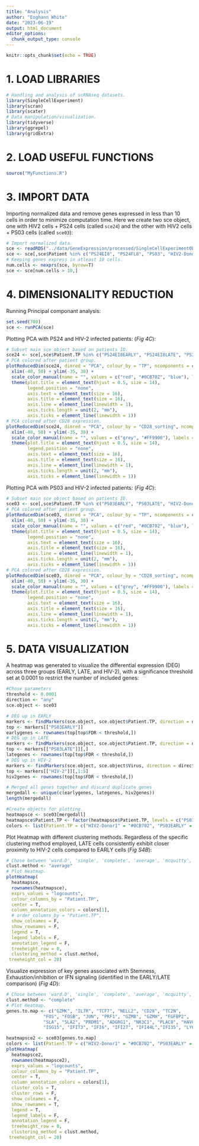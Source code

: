 ```yaml
---
title: "Analysis"
author: "Eoghann White"
date: "2023-06-19"
output: html_document
editor_options: 
  chunk_output_type: console
---
```


```r
knitr::opts_chunk$set(echo = TRUE)
```

# **1. LOAD LIBRARIES**
```r
# Handling and analysis of scRNAseq datasets.
library(SingleCellExperiment)
library(scran)
library(scater)
# Data manipulation/visualization.
library(tidyverse)
library(ggrepel)
library(gridExtra)
```

# **2. LOAD USEFUL FUNCTIONS**

```r
source("MyFunctions.R")
```

# **3. IMPORT DATA**

Importing normalized data and remove genes expressed in less than 10 cells in order to minimize computation time. Here we create two sce object, one with HIV2 cells + PS24 cells (called `sce24`) and the other with HIV2 cells + PS03 cells (called `sce03`):

```r
# Import normalized data.
sce <- readRDS("../data/GeneExpression/processed/SingleCellExperimentObject_HGNC.RDS")
sce <- sce[,sce$Patient %in% c("PS24EI8", "PS24FL8", "PS03", "HIV2-Donor1", "HIV2-Donor2")]
# Keeping genes express in atleast 10 cells.
num.cells <- nexprs(sce, byrow=T)
sce <- sce[num.cells > 10,]
```

# **4. DIMENSIONALITY REDUCTION**

Running Principal componant analysis:
```r
set.seed(700)
sce <- runPCA(sce)
```

Plotting PCA with PS24 and HIV-2 infected patients: (*Fig 4C*):
```r
# Subset main sce object based on patients ID.
sce24 <- sce[,sce$Patient.TP %in% c("PS24EI8EARLY", "PS24EI8LATE", "PS24FL8EARLY", "PS24FL8LATE", "HIV2-Donor1", "HIV2-Donor2")]
# PCA colored after patient group.
plotReducedDim(sce24, dimred = "PCA", colour_by = "TP", ncomponents = c(1,2), point_size = 4) +
  xlim(-40, 50) + ylim(-35, 30) +
  scale_color_manual(name = "", values = c("red", "#0CB702", "blue"), labels = c("Early", "HIV-2", "Late")) +
  theme(plot.title = element_text(hjust = 0.5, size = 14),
        legend.position = "none",
        axis.text = element_text(size = 16),
        axis.title = element_text(size = 16),
        axis.line = element_line(linewidth = 1),
        axis.ticks.length = unit(2, "mm"),
        axis.ticks = element_line(linewidth = 1))
# PCA colored after CD28 expression.
plotReducedDim(sce24, dimred = "PCA", colour_by = "CD28_sorting", ncomponents = c(1,2), point_size = 4) +
  xlim(-40, 50) + ylim(-35, 30) +
  scale_color_manual(name = "", values = c("grey", "#FF9900"), labels = c("CD28-", "CD28+")) +
  theme(plot.title = element_text(hjust = 0.5, size = 14),
        legend.position = "none",
        axis.text = element_text(size = 16),
        axis.title = element_text(size = 16),
        axis.line = element_line(linewidth = 1),
        axis.ticks.length = unit(2, "mm"),
        axis.ticks = element_line(linewidth = 1))
```

Plotting PCA with PS03 and HIV-2 infected patients: (*Fig 4C*):
```r
# Subset main sce object based on patients ID.
sce03 <- sce[,sce$Patient.TP %in% c("PS03EARLY", "PS03LATE", "HIV2-Donor1", "HIV2-Donor2")]
# PCA colored after patient group.
plotReducedDim(sce03, dimred = "PCA", colour_by = "TP", ncomponents = c(1,2), point_size = 4) +
  xlim(-40, 50) + ylim(-35, 30) +
  scale_color_manual(name = "", values = c("red", "#0CB702", "blue"), labels = c("Early", "HIV-2", "Late")) +
  theme(plot.title = element_text(hjust = 0.5, size = 14),
        legend.position = "none",
        axis.text = element_text(size = 16),
        axis.title = element_text(size = 16),
        axis.line = element_line(linewidth = 1),
        axis.ticks.length = unit(2, "mm"),
        axis.ticks = element_line(linewidth = 1))
# PCA colored after CD28 expression.
plotReducedDim(sce03, dimred = "PCA", colour_by = "CD28_sorting", ncomponents = c(1,2), point_size = 4) +
  xlim(-40, 50) + ylim(-35, 30) +
  scale_color_manual(name = "", values = c("grey", "#FF9900"), labels = c("CD28-", "CD28+")) +
  theme(plot.title = element_text(hjust = 0.5, size = 14),
        legend.position = "none",
        axis.text = element_text(size = 16),
        axis.title = element_text(size = 16),
        axis.line = element_line(linewidth = 1),
        axis.ticks.length = unit(2, "mm"),
        axis.ticks = element_line(linewidth = 1))
```

# **5. DATA VISUALIZATION**

A heatmap was generated to visualize the differential expression (DEG) across three groups (EARLY, LATE, and HIV-2), with a significance threshold set at 0.0001 to restrict the number of included genes:
```r
#Chose parameters
threshold <- 0.0001
direction <- "any"
sce.object <- sce03

# DEG up in EARLY
markers <- findMarkers(sce.object, sce.object$Patient.TP, direction = direction, test = "wilcox")
top <- markers[["PS03EARLY"]]
earlygenes <- rownames(top[top$FDR < threshold,])
# DEG up in LATE
markers <- findMarkers(sce.object, sce.object$Patient.TP, direction = direction, test = "wilcox")
top <- markers[["PS03LATE"]][,]
lategenes <- rownames(top[top$FDR < threshold,])
# DEG up in HIV-2
markers <- findMarkers(sce.object, sce.object$Virus, direction = direction, test = "wilcox")
top <- markers[["HIV-2"]][,1:5]
hiv2genes <- rownames(top[top$FDR < threshold,])

# Merged all genes together and discard duplicate genes
mergedall <- unique(c(earlygenes, lategenes, hiv2genes))
length(mergedall)

#Create objects for plotting.
heatmapsce <- sce03[mergedall]
heatmapsce$Patient.TP <- factor(heatmapsce$Patient.TP, levels = c("PS03EARLY", "PS03LATE", "HIV2-Donor1", "HIV2-Donor2"))
colors <- list(Patient.TP = c("HIV2-Donor1" = "#0CB702", "PS03EARLY" = "red", "PS03LATE" = "blue", "HIV2-Donor2" = "#CC6600"))
```

Plot Heatmap with different clustering methods. Regardless of the specific clustering method employed, LATE cells consistently exhibit closer proximity to HIV-2 cells compared to EARLY cells (*Fig S4B*):

```r
# Chose between 'ward.D', 'single', 'complete', 'average', 'mcquitty', 'median' or 'centroid'.
clust.method <- "average"
# Plot Heatmap.
plotHeatmap(
  heatmapsce,
  rownames(heatmapsce),
  exprs_values = "logcounts",
  colour_columns_by = "Patient.TP",
  center = T,
  column_annotation_colors = colors[1],
  # order_columns_by = "Patient.TP",
  show_colnames = F, 
  show_rownames = F,
  legend = T, 
  legend_labels = F, 
  annotation_legend = F,
  treeheight_row = 0,
  clustering_method = clust.method,
 treeheight_col = 20) 
```

Visualize expression of key genes associated with Stemness, Exhaustion/inhibition or IFN signaling (identified in the EARLY/LATE comparison) (*Fig 4D*):
```r
# Chose between 'ward.D', 'single', 'complete', 'average', 'mcquitty', 'median' or 'centroid'.
clust.method <- "complete"
# Plot Heatmap.
genes.to.map <- c("GZMK", "IL7R", "TCF7", "NELL2", "CD28", "TC2N", 
              "FOS", "FOSB", "JUN", "PRF1", "GZMB", "GZMH", "FGFBP2",
              "SLA", "SLA2", "PRDM1", "ADGRG1", "NR3C1", "PLAC8", "HAVCR2", 
              "ISG15", "IFIT3", "IFI6", "IFI27", "IFI44L","IFI35", "LY6E")

heatmapsce2 <- sce03[genes.to.map]
colors <- list(Patient.TP = c("HIV2-Donor1" = "#0CB702", "PS03EARLY" = "red", "PS03LATE" = "blue", "HIV2-Donor2" = "#CC6600"))
plotHeatmap(
  heatmapsce2,
  rownames(heatmapsce2),
  exprs_values = "logcounts",
  colour_columns_by = "Patient.TP",
  center = T,
  column_annotation_colors = colors[1],
  cluster_cols = T,
  cluster_rows = F,
  show_colnames = F, 
  show_rownames = T,
  legend = T, 
  legend_labels = F, 
  annotation_legend = F,
  treeheight_row = 0,
  clustering_method = clust.method,
 treeheight_col = 20) 
```
